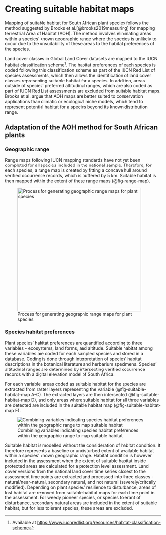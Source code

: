 # Creating suitable habitat maps {#sec-habitat-maps}

Mapping of suitable habitat for South African plant species follows the method suggested by Brooks et al.[@brooks2019measuring] for mapping terrestrial Area of Habitat (AOH). The method involves eliminating areas within a species' known geographic range where the species is unlikely to occur due to the unsuitability of these areas to the habitat preferences of the species.

Land cover classes in Global Land Cover datasets are mapped to the IUCN habitat classification scheme[^suitable-habitat-maps-1]. The habitat preferences of each species is coded following this classification scheme as part of the IUCN Red List of species assessments, which then allows the identification of land cover classes representing suitable habitat for a species. In addition, areas outside of species' preferred altitudinal ranges, which are also coded as part of IUCN Red List assessments are excluded from suitable habitat maps. Brooks et al. argue that AOH maps are better suited to conservation applications than climatic or ecological niche models, which tend to represent potential habitat for a species beyond its known distribution range.

[^suitable-habitat-maps-1]: Available at <https://www.iucnredlist.org/resources/habitat-classification-scheme>

## Adaptation of the AOH method for South African plants

### Geographic range

Range maps following IUCN mapping standards have not yet been completed for all species included in the national sample. Therefore, for each species, a range map is created by fitting a concave hull around verified occurrence records, which is buffered by 5 km. Suitable habitat is then mapped within the extent of these range maps (@fig-range-map).

![Process for generating geographic range maps for plant species](imgs/range-map.png){#fig-range-map fig-align="center" width="400"}

### Species habitat preferences

Plant species' habitat preferences are quantified according to three variables - ecosystems, land forms, and altitude. Suitable habitat among these variables are coded for each sampled species and stored in a database. Coding is done through interpretation of species' habitat descriptions in the botanical literature and herbarium specimens. Species' altitudinal ranges are determined by intersecting verified occurrence records with a digital elevation model of South Africa.

For each variable, areas coded as suitable habitat for the species are extracted from raster layers representing the variable (@fig-suitable-habitat-map A-C). The extracted layers are then intersected (@fig-suitable-habitat-map D), and only areas where suitable habitat for all three variables are detected are included in the suitable habitat map (@fig-suitable-habitat-map E).

![Combining variables indicating species habitat preferences within the geographic range to map suitable habitat](imgs/shm-process.png){#fig-suitable-habitat-map}

Suitable habitat is modelled without the consideration of habitat condition. It therefore represents a baseline or undisturbed extent of available habitat within a species' known geographic range. Habitat condition is however included in the assessment when the extent of suitable habitat inside protected areas are calculated for a protection level assessment. Land cover versions from the national land cover time series closest to the assessment time points are extracted and processed into three classes - natural/near-natural, secondary natural, and not natural (severely/critcally modified). Depending on plant species' resilience to disturbance, areas of lost habitat are removed from suitable habitat maps for each time point in the assessment. For weedy pioneer species, or species tolerant of disturbance, secondary natural areas are included in the extent of suitable habitat, but for less tolerant species, these areas are excluded.
